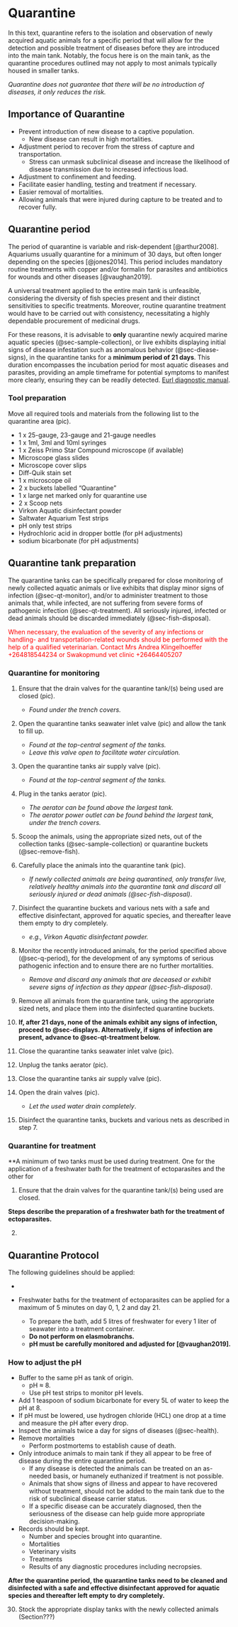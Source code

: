 # Quarantine {#sec-quarantine}

In this text, quarantine refers to the isolation and observation of newly acquired aquatic animals for a specific period that will allow for the detection and possible treatment of diseases before they are introduced into the main tank. Notably, the focus here is on the main tank, as the quarantine procedures outlined may not apply to most animals typically housed in smaller tanks.

*Quarantine does not guarantee that there will be no introduction of diseases, it only reduces the risk.*

## Importance of Quarantine

-   Prevent introduction of new disease to a captive population.
    -   New disease can result in high mortalities.
-   Adjustment period to recover from the stress of capture and transportation.
    -   Stress can unmask subclinical disease and increase the likelihood of disease transmission due to increased infectious load.
-   Adjustment to confinement and feeding.
-   Facilitate easier handling, testing and treatment if necessary.
-   Easier removal of mortalities.
-   Allowing animals that were injured during capture to be treated and to recover fully.

## Quarantine period {#sec-q-period}

The period of quarantine is variable and risk-dependent [@arthur2008]. Aquariums usually quarantine for a minimum of 30 days, but often longer depending on the species [@jones2014]. This period includes mandatory routine treatments with copper and/or formalin for parasites and antibiotics for wounds and other diseases [@vaughan2019].

A universal treatment applied to the entire main tank is unfeasible, considering the diversity of fish species present and their distinct sensitivities to specific treatments. Moreover, routine quarantine treatment would have to be carried out with consistency, necessitating a highly dependable procurement of medicinal drugs.

For these reasons, it is advisable to **only** quarantine newly acquired marine aquatic species (@sec-sample-collection), or live exhibits displaying initial signs of disease infestation such as anomalous behavior (@sec-diease-signs), in the quarantine tanks for a **minimum period of 21 days**. This duration encompasses the incubation period for most aquatic diseases and parasites, providing an ample timeframe for potential symptoms to manifest more clearly, ensuring they can be readily detected. [Eurl diagnostic manual](https://www.eurl-fish-crustacean.eu/fish/diagnostic-manuals).

### Tool preparation {#sec-quarantine-tool}

Move all required tools and materials from the following list to the quarantine area (pic).

-   1 x 25-gauge, 23-gauge and 21-gauge needles
-   1 x 1ml, 3ml and 10ml syringes
-   1 x Zeiss Primo Star Compound microscope (if available)
-   Microscope glass slides
-   Microscope cover slips
-   Diff-Quik stain set
-   1 x microscope oil
-   2 x buckets labelled "Quarantine"
-   1 x large net marked only for quarantine use
-   2 x Scoop nets
-   Virkon Aquatic disinfectant powder
-   Saltwater Aquarium Test strips
-   pH only test strips
-   Hydrochloric acid in dropper bottle (for pH adjustments)
-   sodium bicarbonate (for pH adjustments)

## Quarantine tank preparation {#sec-qt-prep}

The quarantine tanks can be specifically prepared for close monitoring of newly collected aquatic animals or live exhibits that display minor signs of infection (@sec-qt-monitor), and/or to administer treatment to those animals that, while infected, are not suffering from severe forms of pathogenic infection (@sec-qt-treatment). All seriously injured, infected or dead animals should be discarded immediately (@sec-fish-disposal).

[When necessary, the evaluation of the severity of any infections or handling- and transportation-related wounds should be performed with the help of a qualified veterinarian. Contact Mrs Andrea Klingelhoeffer +264818544234 or Swakopmund vet clinic +26464405207]{style="color: red"}

### Quarantine for monitoring {#sec-qt-monitor}

1.  Ensure that the drain valves for the quarantine tank/(s) being used are closed (pic).

    -   *Found under the trench covers.*

2.  Open the quarantine tanks seawater inlet valve (pic) and allow the tank to fill up.

    -   *Found at the top-central segment of the tanks.*
    -   *Leave this valve open to facilitate water circulation.*

3.  Open the quarantine tanks air supply valve (pic).

    -   *Found at the top-central segment of the tanks.*

4.  Plug in the tanks aerator (pic).

    -   *The aerator can be found above the largest tank.*
    -   *The aerator power outlet can be found behind the largest tank, under the trench covers.*

5.  Scoop the animals, using the appropriate sized nets, out of the collection tanks (@sec-sample-collection) or quarantine buckets (@sec-remove-fish).

6.  Carefully place the animals into the quarantine tank (pic).

    -   *If newly collected animals are being quarantined, only transfer live, relatively healthy animals into the quarantine tank and discard all seriously injured or dead animals (@sec-fish-disposal)*.

7.  Disinfect the quarantine buckets and various nets with a safe and effective disinfectant, approved for aquatic species, and thereafter leave them empty to dry completely.

    -   *e.g., Virkon Aquatic disinfectant powder.*

8.  Monitor the recently introduced animals, for the period specified above (@sec-q-period), for the development of any symptoms of serious pathogenic infection and to ensure there are no further mortalities.

    -   *Remove and discard any animals that are deceased or exhibit severe signs of infection as they appear (@sec-fish-disposal)*.

9.  Remove all animals from the quarantine tank, using the appropriate sized nets, and place them into the disinfected quarantine buckets.

10. **If, after 21 days, none of the animals exhibit any signs of infection, proceed to @sec-displays. Alternatively, if signs of infection are present, advance to @sec-qt-treatment below.**

11. Close the quarantine tanks seawater inlet valve (pic).

12. Unplug the tanks aerator (pic).

13. Close the quarantine tanks air supply valve (pic).

14. Open the drain valves (pic).

    -   *Let the used water drain completely*.

15. Disinfect the quarantine tanks, buckets and various nets as described in step 7.

### Quarantine for treatment {#sec-qt-treatment}

\*\*A minimum of two tanks must be used during treatment. One for the application of a freshwater bath for the treatment of ectoparasites and the other for

1.  Ensure that the drain valves for the quarantine tank/(s) being used are closed.

**Steps describe the preparation of a freshwater bath for the treatment of ectoparasites.**

2.  

## Quarantine Protocol {#sec-q-protocol}

The following guidelines should be applied:

-   

-   Freshwater baths for the treatment of ectoparasites can be applied for a maximum of 5 minutes on day 0, 1, 2 and day 21.

    -   To prepare the bath, add 5 litres of freshwater for every 1 liter of seawater into a treatment container.
    -   **Do not perform on elasmobranchs.**
    -   **pH must be carefully monitored and adjusted for [@vaughan2019].**

### How to adjust the pH

-   Buffer to the same pH as tank of origin.
    -   pH $\approx$ 8.
    -   Use pH test strips to monitor pH levels.
-   Add 1 teaspoon of sodium bicarbonate for every 5$\mathrm{L}$ of water to keep the pH at 8.
-   If pH must be lowered, use hydrogen chloride (HCL) one drop at a time and measure the pH after every drop.
-   Inspect the animals twice a day for signs of diseases (@sec-health).
-   Remove mortalities
    -   Perform postmortems to establish cause of death.
-   Only introduce animals to main tank if they all appear to be free of disease during the entire quarantine period.
    -   If any disease is detected the animals can be treated on an as-needed basis, or humanely euthanized if treatment is not possible.
    -   Animals that show signs of illness and appear to have recovered without treatment, should not be added to the main tank due to the risk of subclinical disease carrier status.
    -   If a specific disease can be accurately diagnosed, then the seriousness of the disease can help guide more appropriate decision-making.
-   Records should be kept.
    -   Number and species brought into quarantine.
    -   Mortalities
    -   Veterinary visits
    -   Treatments\
    -   Results of any diagnostic procedures including necropsies.

**After the quarantine period, the quarantine tanks need to be cleaned and disinfected with a safe and effective disinfectant approved for aquatic species and thereafter left empty to dry completely.**

30. Stock the appropriate display tanks with the newly collected animals (Section???)
